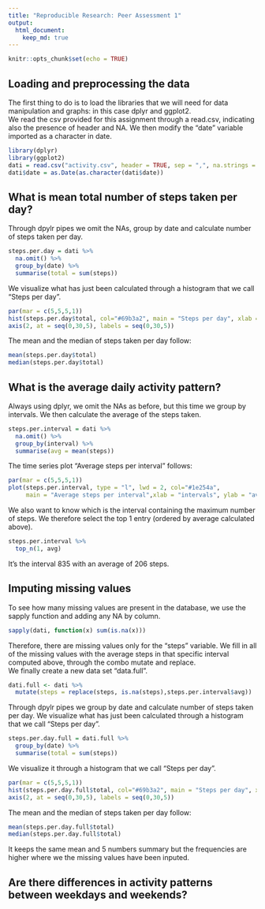 ```yaml
---
title: "Reproducible Research: Peer Assessment 1"
output: 
  html_document:
    keep_md: true
---
```

```r
knitr::opts_chunk$set(echo = TRUE)
```

## Loading and preprocessing the data

The first thing to do is to load the libraries that we will need for data manipulation and graphs: in this case dplyr and ggplot2.  
We read the csv provided for this assignment through a read.csv, indicating also the presence of header and NA.
We then modify the "date" variable imported as a character in date.

```R
library(dplyr)
library(ggplot2)
dati = read.csv("activity.csv", header = TRUE, sep = ",", na.strings = "NA")
dati$date = as.Date(as.character(dati$date))
```

## What is mean total number of steps taken per day?

Through dpylr pipes we omit the NAs, group by date and calculate number of steps taken per day.

```r
steps.per.day = dati %>%
  na.omit() %>%
  group_by(date) %>%
  summarise(total = sum(steps))
```
  
We visualize what has just been calculated through a histogram that we call "Steps per day".

```r
par(mar = c(5,5,5,1))
hist(steps.per.day$total, col="#69b3a2", main = "Steps per day", xlab = "steps")
axis(2, at = seq(0,30,5), labels = seq(0,30,5))
```

The mean and the median of steps taken per day follow:

```r
mean(steps.per.day$total)
median(steps.per.day$total)
```

## What is the average daily activity pattern?

Always using dplyr, we omit the NAs as before, but this time we group by intervals.
We then calculate the average of the steps taken.
```r
steps.per.interval = dati %>%
  na.omit() %>%
  group_by(interval) %>%
  summarise(avg = mean(steps))
```
  
The time series plot "Average steps per interval" follows:
```r
par(mar = c(5,5,5,1))
plot(steps.per.interval, type = "l", lwd = 2, col="#1e254a",
     main = "Average steps per interval",xlab = "intervals", ylab = "average steps")
```
  
We also want to know which is the interval containing the maximum number of steps.
We therefore select the top 1 entry (ordered by average calculated above).

```r
steps.per.interval %>%
  top_n(1, avg)
```

It's the interval 835 with an average of 206 steps.

## Imputing missing values

To see how many missing values are present in the database, we use the sapply function and adding any NA by column.

```r
sapply(dati, function(x) sum(is.na(x)))
```

Therefore, there are missing values only for the "steps" variable.
We fill in all of the missing values with the average steps in that specific interval 
computed above, through the combo mutate and replace.  
We finally create a new data set "data.full".

```r
dati.full <- dati %>%
  mutate(steps = replace(steps, is.na(steps),steps.per.interval$avg))
```

Through dpylr pipes we group by date and calculate number of steps taken per day.
We visualize what has just been calculated through a histogram that we call "Steps per day".

```r
steps.per.day.full = dati.full %>%
  group_by(date) %>%
  summarise(total = sum(steps))
```

We visualize it through a histogram that we call "Steps per day".

```r
par(mar = c(5,5,5,1))
hist(steps.per.day.full$total, col="#69b3a2", main = "Steps per day", xlab = "steps")
axis(2, at = seq(0,30,5), labels = seq(0,30,5))
```

The mean and the median of steps taken per day follow:

```r
mean(steps.per.day.full$total)
median(steps.per.day.full$total)
```

It keeps the same mean and 5 numbers summary but the frequencies are higher where 
we the missing values have been inputed.

## Are there differences in activity patterns between weekdays and weekends?
